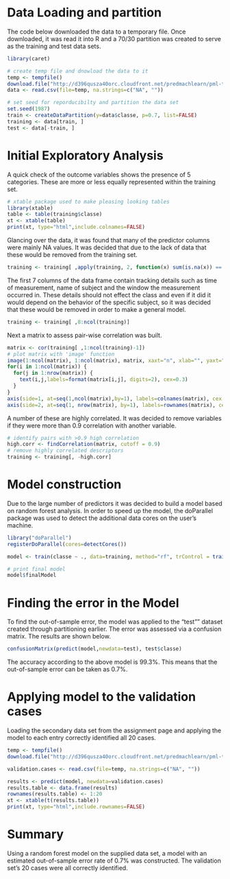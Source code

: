 # Data Loading and partition

The code below downloaded the data to a temporary file. Once downloaded, it was read it into R and a 70/30 partition was created to serve as the training and test data sets.

```r
library(caret)

# create temp file and dnowload the data to it
temp <- tempfile()
download.file("http://d396qusza40orc.cloudfront.net/predmachlearn/pml-training.csv",temp)
data <- read.csv(file=temp, na.strings=c("NA", ""))

# set seed for reporducibilty and partition the data set
set.seed(1987)
train <- createDataPartition(y=data$classe, p=0.7, list=FALSE)
training <- data[train, ]
test <- data[-train, ]
```

# Initial Exploratory Analysis

A quick check of the outcome variables shows the presence of 5 categories. These are more or less equally represented within the training set.

```r
# xtable package used to make pleasing looking tables
library(xtable)
table <- table(training$classe)
xt <- xtable(table)
print(xt, type="html",include.colnames=FALSE)
```

Glancing over the data, it was found that many of the predictor columns were mainly NA values. It was decided that due to the lack of data that these would be removed from the training set.

```r
training <- training[ ,apply(training, 2, function(x) sum(is.na(x)) == 0)]
```

The first 7 columns of the data frame contain tracking details such as time of measurement, name of subject and the window the measurement occurred in. These details should not effect the class and even if it did it would depend on the behavior of the specific subject, so it was decided that these would be removed in order to make a general model.

```r
training <- training[ ,8:ncol(training)]
```

Next a matrix to assess pair-wise correlation was built.

```r
matrix <- cor(training[ ,1:ncol(training)-1])
# plot matrix with 'image' function
image(1:ncol(matrix), 1:ncol(matrix), matrix, xaxt="n", xlab="", yaxt="n", ylab="", main="Predictor Correlation Matrix")
for(i in 1:ncol(matrix)) {
  for(j in 1:nrow(matrix)) {
    text(i,j,labels=format(matrix[i,j], digits=2), cex=0.3)
  }
}
axis(side=1, at=seq(1,ncol(matrix),by=1), labels=colnames(matrix), cex.axis=0.5, las=2)
axis(side=2, at=seq(1, nrow(matrix), by=1), labels=rownames(matrix), cex.axis=0.5, las=2)
```

A number of these are highly correlated. It was decided to remove variables if they were more than 0.9 correlation with another variable.

```r
# identify pairs with >0.9 high correlation
high.corr <- findCorrelation(matrix, cutoff = 0.9)
# remove highly correlated descriptors
training <- training[, -high.corr]
```

# Model construction

Due to the large number of predictors it was decided to build a model based on random forest analysis. In order to speed up the model, the doParallel package was used to detect the additional data cores on the user's machine.

```r
library("doParallel")
registerDoParallel(cores=detectCores())

model <- train(classe ~ ., data=training, method="rf", trControl = trainControl(method = "cv", number = 4, allowParallel = TRUE))

# print final model
model$finalModel
```

# Finding the error in the Model

To find the out-of-sample error, the model was applied to the "test"" dataset created through partitioning earlier. The error was assessed via a confusion matrix. The results are shown below.

```r
confusionMatrix(predict(model,newdata=test), test$classe)

```

The accuracy according to the above model is 99.3%. This means that the out-of-sample error can be taken as 0.7%.

# Applying model to the validation cases

Loading the secondary data set from the assignment page and applying the model to each entry correctly identified all 20  cases.

```r
temp <- tempfile()
download.file("http://d396qusza40orc.cloudfront.net/predmachlearn/pml-testing.csv",temp)

validation.cases <- read.csv(file=temp, na.strings=c("NA", ""))

results <- predict(model, newdata=validation.cases)
results.table <- data.frame(results)
rownames(results.table) <- 1:20
xt <- xtable(t(results.table))
print(xt, type="html",include.rownames=FALSE)
```

# Summary

Using a random forest model on the supplied data set, a model with an estimated out-of-sample error rate of 0.7% was constructed. The validation set's 20 cases were all correctly identified.

